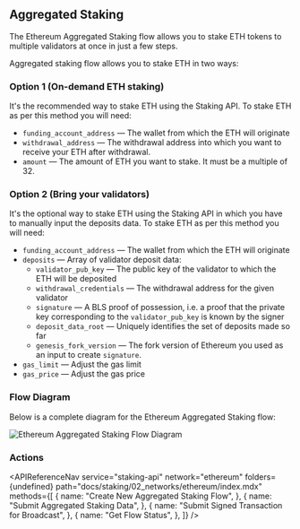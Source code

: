 
## Aggregated Staking

The Ethereum Aggregated Staking flow allows you to stake ETH tokens to multiple validators at once in just a few steps.

Aggregated staking flow allows you to stake ETH in two ways:

### Option 1 (On-demand ETH staking)

It's the recommended way to stake ETH using the Staking API. To stake ETH as per this method you will need:

- `funding_account_address` &mdash; The wallet from which the ETH will originate
- `withdrawal_address` &mdash; The withdrawal address into which you want to receive your ETH after withdrawal.
- `amount` &mdash; The amount of ETH you want to stake. It must be a multiple of 32.

### Option 2 (Bring your validators)

It's the optional way to stake ETH using the Staking API in which you have to manually input the deposits data. To stake ETH as per this method you will need:

- `funding_account_address` &mdash; The wallet from which the ETH will originate
- `deposits` &mdash; Array of validator deposit data:
  - `validator_pub_key` &mdash; The public key of the validator to which the ETH will be deposited
  - `withdrawal_credentials` &mdash; The withdrawal address for the given validator
  - `signature` &mdash; A BLS proof of possession, i.e. a proof that the private key corresponding to the `validator_pub_key` is known by the signer
  - `deposit_data_root` &mdash; Uniquely identifies the set of deposits made so far
  - `genesis_fork_version` &mdash; The fork version of Ethereum you used as an input to create `signature`.
- `gas_limit` &mdash; Adjust the gas limit
- `gas_price` &mdash; Adjust the gas price

### Flow Diagram

Below is a complete diagram for the Ethereum Aggregated Staking flow:

<img
  src={img1}
  alt="Ethereum Aggregated Staking Flow Diagram"
  className="inline-image"
/>

### Actions

<APIReferenceNav
  service="staking-api"
  network="ethereum"
  folders={undefined}
  path="docs/staking/02_networks/ethereum/index.mdx"
  methods={[
    {
      name: "Create New Aggregated Staking Flow",
    },
    {
      name: "Submit Aggregated Staking Data",
    },
    {
      name: "Submit Signed Transaction for Broadcast",
    },
    {
      name: "Get Flow Status",
    },
  ]}
/>

